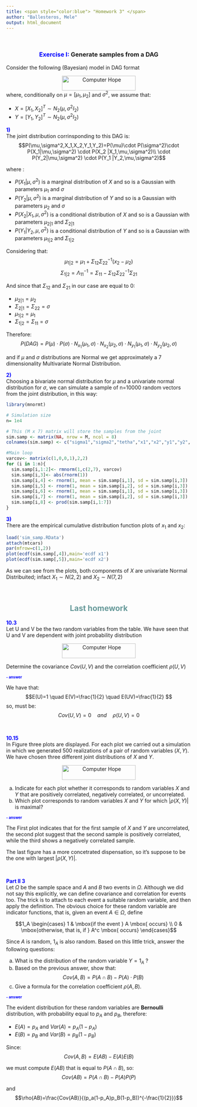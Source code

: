 ```yaml
---
title: <span style="color:blue"> "Homework 3" </span>
author: "Ballesteros, Mele"
output: html_document
---
```


&nbsp;
&nbsp;

<center> <h3> <span style="color:blue"> Exercise I: </span> Generate samples from a DAG </h3> </center> 

Consider the following (Bayesian) model in DAG format

<center> <img src="C:\Users\Umbertojunior\Pictures\Screenshots\DAG.png" width="200" height="40" alt="Computer Hope" /> </center>

where, conditionally on $\mu= [\mu_1, \mu_2]$ and $\sigma^2$, we assume that:
<ul> 
<li> $X = [X_1,X_2]^T \sim N_2(\mu,\sigma^2 I_2)$ </li>
<li> $Y = [Y_1,Y_2]^T \sim N_2(\mu,\sigma^2 I_2)$ </li>
</ul> 


<b><span style="color:blue"> 1)</span></b>  
The joint distribution corrinsponding to this DAG is:
$$P(\mu,\sigma^2,X_1,X_2,Y_1,Y_2)=P(\mu)\cdot P(\sigma^2)\cdot P(X_1|\mu,\sigma^2) \cdot P(X_2 |X_1,\mu,\sigma^2)\\
\cdot P(Y_2|\mu,\sigma^2) \cdot P(Y_1 |Y_2,\mu,\sigma^2)$$

where :

<ul> 
<li>$P(X_1|\mu,\sigma^2)$ is a marginal distribution of $X$ and so is a Gaussian with parameters $\mu_1$ and $\sigma$</li>
<li>$P(Y_2|\mu,\sigma^2)$ is a marginal distribution of $Y$ and so is a Gaussian with parameters $\mu_2$ and $\sigma$</li>
<li>$P(X_2 |X_1,\mu,\sigma^2)$ is a conditional distribution of $X$ and so is a Gaussian with parameters $\mu_{2|1}$ and $\Sigma_{2|1}$</li>
<li>$P(Y_1 |Y_2,\mu,\sigma^2)$ is a conditional distribution of $Y$ and so is a Gaussian with parameters $\mu_{1|2}$ and $\Sigma_{1|2}$</li>
</ul>

Considering  that:
$$\mu_{1|2}=\mu_1 + \Sigma_{12}\Sigma_{22}^{-1}(x_2-\mu_2)$$ 
$$\Sigma_{1|2}= \Lambda_{11}^{-1}= \Sigma_{11} -\Sigma_{12}\Sigma_{22}^{-1}\Sigma_{21}$$ 

And since that $\Sigma_{12}$ and $\Sigma_{21}$ in our case are equal to $0$:
<ul>
<li>$\mu_{2|1}=\mu_2$</li>
<li>$\Sigma_{2|1}=\Sigma_{22}=\sigma$</li>
<li>$\mu_{1|2}=\mu_1$</li>
<li>$\Sigma_{1|2}=\Sigma_{11}=\sigma$</li>
</ul>


Therefore:
$$P(DAG)=P(\mu)\cdot P(\sigma)\cdot N_{x_1}(\mu_1,\sigma)\cdot N_{x_2}(\mu_2,\sigma)\cdot N_{y_1}(\mu_1,\sigma)\cdot N_{y_ 2}(\mu_2,\sigma)$$

and if $\mu$ and $\sigma$ distributions are Normal we get approximately a 7 dimensionality Multivariate Normal Distribution.


<b><span style="color:blue"> 2)</span></b>  
Choosing a bivariate normal distribution for $\mu$ and a univariate normal distribution for $\sigma$, we can simulate a sample of n=10000 random vectors from the joint distribution, in this way: 


```r
library(mnormt)

# Simulation size
n= 1e4

# This (M x 7) matrix will store the samples from the joint
sim.samp <- matrix(NA, nrow = M, ncol = 8)
colnames(sim.samp) <- c("sigma1","sigma2","tetha","x1","x2","y1","y2", "DAG")

#Main loop
varcov<- matrix(c(1,0,0,1),2,2)
for (i in 1:n){
  sim.samp[i,1:2]<- rmnorm(1,c(2,7), varcov)
  sim.samp[i,3]<- abs(rnorm(1))
  sim.samp[i,4] <- rnorm(1, mean = sim.samp[i,1], sd = sim.samp[i,3])
  sim.samp[i,5] <- rnorm(1, mean = sim.samp[i,2], sd = sim.samp[i,3])
  sim.samp[i,6] <- rnorm(1, mean = sim.samp[i,1], sd = sim.samp[i,3])
  sim.samp[i,7] <- rnorm(1, mean = sim.samp[i,2], sd = sim.samp[i,3])
  sim.samp[i,8] <- prod(sim.samp[i,1:7])
}
```


<b><span style="color:blue"> 3)</span></b>  
There are the empirical cumulative distribution function plots of $x_1$ and $x_2$:
```r
load('sim_samp.RData')
attach(mtcars)
par(mfrow=c(1,2))
plot(ecdf(sim.samp[,4]),main='ecdf x1')
plot(ecdf(sim.samp[,5]),main='ecdf x2')
```


As we can see from the plots, both components of $X$ are univariate Normal Distribuited; infact $X_1\sim N(2,2)$ and $X_2 \sim N(7,2)$




&nbsp;
&nbsp;
&nbsp;
&nbsp;
&nbsp;
&nbsp;
&nbsp;
&nbsp;



<center> <h2> <span style="color:#669999"> Last homework </span> </h2> </center>


<b><span style="color:blue"> 10.3</span></b>  
Let U and V be the two random variables from the table. We have seen that U and V are dependent with joint probability distribution

<center> <img src="C:\Users\Umbertojunior\Pictures\Screenshots\tab10.png" width="200" height="40" alt="Computer Hope" /> </center>

Determine the covariance $Cov(U, V)$ and the correlation coefficient $\rho(U, V )$

<font size="-2"><b><span style="color:blue"> - answer </span></b></font>

We have that:
$$E(U)=1 \quad E(V)=\frac{1}{2} \quad E(UV)=\frac{1}{2} $$ 
so, must be:
$$Cov(U,V)=0 \quad and \quad \rho(U,V)=0$$

&nbsp;
&nbsp;

<b><span style="color:blue"> 10.15</span></b>  
In Figure three plots are displayed. For each plot we carried out a
simulation in which we generated 500 realizations of a pair of random variables
$(X,Y)$. We have chosen three different joint distributions of $X$ and $Y$.

<center> <img src="C:\Users\Umbertojunior\Pictures\Screenshots\tab11.png" width="200" height="40" alt="Computer Hope" /> </center>

<ol type="a">
<li> Indicate for each plot whether it corresponds to random variables $X$ and $Y$ that are positively correlated, negatively correlated, or uncorrelated. </li>
<li> Which plot corresponds to random variables $X$ and $Y$ for which $|\rho(X,Y)|$ is maximal? </li>
</ol>

<font size="-2"><b><span style="color:blue"> - answer </span></b></font>

The First plot indicates that for the first sample of $X$ and $Y$ are uncorrelated, the second plot suggest that the second sample is positively correlated, while the third shows a negatively correlated sample.

The last figure has a more concetrated dispensation, so it's suppose to be the one with largest $|\rho(X,Y)|$.

&nbsp;
&nbsp;

<b><span style="color:blue"> Part II 3</span></b>  
Let $\Omega$ be the sample space and $A$ and $B$ two events in $\Omega$.  Although we did not say this explicitly, we
can define covariance and correlation for events too. The trick is to attach to each event a suitable
random variable, and then apply the definition. The obvious choice for these random variable are
indicator functions, that is, given an event $A \in \Omega$, define 

$$1_A \begin{cases} 1 & \mbox{if the event } A \mbox{ occurs} \\  0 & \mbox{otherwise, that is, if } A^c \mbox{ occurs} \end{cases}$$

Since $A$ is random, $1_A$ is also random. Based on this little trick, answer the following questions:
<ol type="a">
<li> What is the distribution of the random variable $Y=1_A$ ?</li>
<li> Based on the previous answer, show that: 
$$Cov(A,B)=P(A\cap B) - P(A)\cdot P(B)$$ </li>
<li> Give a formula for the correlation coefficient $\rho(A,B)$. </li>
</ol>

<font size="-2"><b><span style="color:blue"> - answer </span></b></font>

The evident distribution for these random variables are **Bernoulli** distribution, with probability equal to $p_A$ and $p_B$, therefore:
<ul>
<li> $E(A)=p_A$ and $Var(A)=p_A(1-p_A)$ </li>
<li> $E(B)=p_B$ and $Var(B)=p_B(1-p_B)$ </li>
</ul>

Since:
$$Cov(A,B)= E(AB) - E(A)E(B)$$

we must compute $E(AB)$ that is equal to $P(A \cap   B)$, so:
$$Cov(AB)= P(A \cap   B) - P(A)P(P)$$

and
$$\rho(AB)=\frac{Cov(AB)}{(p_a(1-p_A)p_B(1-p_B))^{-\frac{1}{2}}}$$  